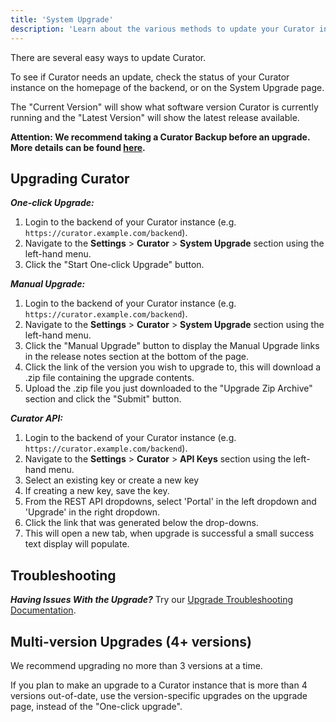 ---
title: 'System Upgrade'
description: 'Learn about the various methods to update your Curator installation to the latest version.'
---

There are several easy ways to update Curator.

To see if Curator needs an update, check the status of your Curator instance on the homepage of the backend,
or on the System Upgrade page.

The "Current Version" will show what software version Curator is currently running and the "Latest Version"
will show the latest release available.

**Attention: We recommend taking a Curator Backup before an upgrade. More details can be found [here](/upgrading_migration/backups/curator_backup).**

## Upgrading Curator

***One-click Upgrade:***

1. Login to the backend of your Curator instance (e.g. `https://curator.example.com/backend`).
2. Navigate to the **Settings** > **Curator** > **System Upgrade** section using the left-hand menu.
3. Click the "Start One-click Upgrade" button.

***Manual Upgrade:***

1. Login to the backend of your Curator instance (e.g. `https://curator.example.com/backend`).
2. Navigate to the **Settings** > **Curator** > **System Upgrade** section using the left-hand menu.
3. Click the "Manual Upgrade" button to display the Manual Upgrade links in the release notes section at the
bottom of the page.
4. Click the link of the version you wish to upgrade to, this will download a .zip file containing the upgrade contents.
5. Upload the .zip file you just downloaded to the "Upgrade Zip Archive" section and click the "Submit" button.

***Curator API:***

1. Login to the backend of your Curator instance (e.g. `https://curator.example.com/backend`).
2. Navigate to the **Settings** > **Curator** > **API Keys** section using the left-hand menu.
3. Select an existing key or create a new key
4. If creating a new key, save the key.
5. From the REST API dropdowns, select 'Portal' in the left dropdown and 'Upgrade' in the right dropdown.
6. Click the link that was generated below the drop-downs.
7. This will open a new tab, when upgrade is successful a small success text display will populate.

## Troubleshooting

***Having Issues With the Upgrade?*** Try our [Upgrade Troubleshooting Documentation](/upgrading_migration/upgrading/troubleshooting_upgrades).

## Multi-version Upgrades (4+ versions)

We recommend upgrading no more than 3 versions at a time.

If you plan to make an upgrade to a Curator instance that is more than 4 versions out-of-date, use the
version-specific upgrades on the upgrade page, instead of the "One-click upgrade".
